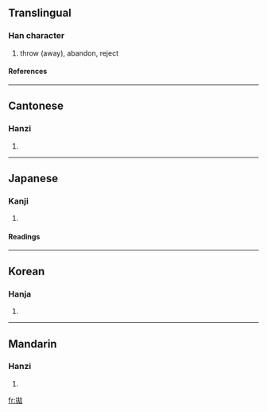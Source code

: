 {{see|抛}}

==Translingual==
===Han character===
{{Han char|rn=64|rad=手|as=05|sn=8|four=5401<sub>2</sub>|canj=手大山尸 (QKUS)}}
# throw (away), abandon, reject
====References====
{{Han ref|kx=0425.030|dkj=11948|dj=0773.070|hdz=31842.020|uh=62CB|ud=25291|bh=A9DF|bd=43487}}
----
==Cantonese==
===Hanzi===
{{yue-hanzi|jyut=|y=paau1}}
# {{defn|Cantonese}}
----
==Japanese==
===Kanji===
{{ja-kanji|grade=|rs=手05}}
# {{defn|Japanese}} 
====Readings====
{{ja-readings|on=[[ほう]] (hō)|kun=[[なげうつ]] (nageutsu)}}
----
==Korean==
===Hanja===
{{ko-hanja|hangeul=포|eumhun=|rv=po|mr=p'o|y=pho}}
# {{defn|Korean}}
----
==Mandarin==
===Hanzi===
{{cmn-hanzi|sim=抛|pin=[[pāo]] ([[pao1]])|wg=p'ao<sup>1</sup>}}
# {{defn|Mandarin}}

[[fr:拋]]